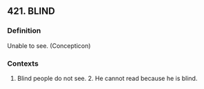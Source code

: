 ## 421. BLIND
### Definition
Unable to see. (Concepticon)

### Contexts
1. Blind people do not see. 2. He cannot read because he is blind.

